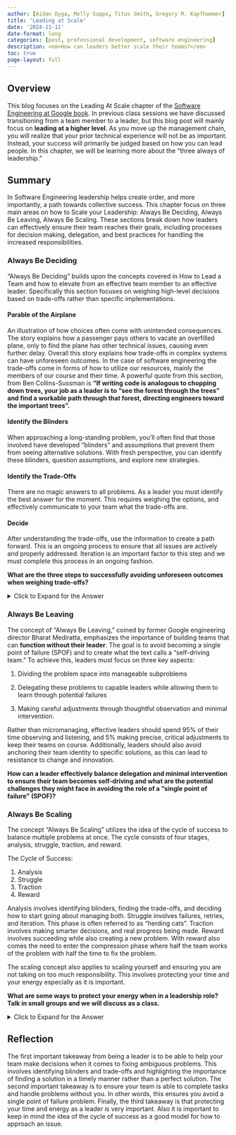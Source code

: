 ```yaml
---
author: [Aidan Dyga, Molly Suppo, Titus Smith, Gregory M. Kapfhammer]
title: 'Leading at Scale'
date: '2024-11-11'
date-format: long
categories: [post, professional development, software engineering]
description: <em>How can leaders better scale their teams?</em>
toc: true
page-layout: full
---
```


## Overview

This blog focuses on the Leading At Scale chapter of the [Software Engineering
at Google book](https://abseil.io/resources/swe-book). In previous class
sessions we have discussed transitioning from a team member to a leader, but
this blog post will mainly focus on **leading at a higher level**. As you move
up the management chain, you will realize that your prior technical experience
will not be as important. Instead, your success will primarily be judged based
on how you can lead people. In this chapter, we will be learning more about the
"three always of leadership."

## Summary

In Software Engineering leadership helps create order, and more importantly, a
path towards collective success. This chapter focus on three main areas on how
to Scale your Leadership: Always Be Deciding, Always Be Leaving, Always Be
Scaling. These sections break down how leaders can effectively ensure their team
reaches their goals, including processes for decision making, delegation, and
best practices for handling the increased responsibilities.

### Always Be Deciding

"Always Be Deciding" builds upon the concepts covered in How to Lead a Team and
how to elevate from an effective team member to an effective leader.
Specifically this section focuses on weighing high-level decisions based on
trade-offs rather than specific implementations.

#### Parable of the Airplane

An illustration of how choices often come with unintended consequences. The
story explains how a passenger pays others to vacate an overfilled plane, only
to find the plane has other technical issues, causing even further delay.
Overall this story explains how trade-offs in complex systems can have
unforeseen outcomes. In the case of software engineering the trade-offs come in
forms of how to utilize our resources, mainly the members of our course and
their time. A powerful quote from this section, from Ben Collins-Sussman is
**"If writing code is analogous to chopping down trees, your job as a leader is
to “see the forest through the trees” and find a workable path through that
forest, directing engineers toward the important trees".**

#### Identify the Blinders

When approaching a long-standing problem, you'll often find that those involved
have developed "blinders" and assumptions that prevent them from seeing
alternative solutions. With fresh perspective, you can identify these blinders,
question assumptions, and explore new strategies.

#### Identify the Trade-Offs

There are no magic answers to all problems. As a leader you must identify the
best answer for the moment. This requires weighing the options, and effectively
communicate to your team what the trade-offs are.

#### Decide

After understanding the trade-offs, use the information to create a path
forward. This is an ongoing process to ensure that all issues are actively and
properly addressed. Iteration is an important factor to this step and we must
complete this process in an ongoing fashion.

**What are the three steps to successfully avoiding unforeseen outcomes when
weighing trade-offs?** 

<details>
<summary>Click to Expand for the Answer</summary>

* Identify the **Binders**
* Identify the **Trade-offs**
* **Decide** the appropriate course of action.

</details>

### Always Be Leaving

The concept of "Always Be Leaving," coined by former Google engineering director
Bharat Mediratta, emphasizes the importance of building teams that can
**function without their leader**. The goal is to avoid becoming a single point
of failure (SPOF) and to create what the text calls a "self-driving team." To
achieve this, leaders must focus on three key aspects: 

1. Dividing the problem space into manageable subproblems

2. Delegating these problems to capable leaders while allowing them to learn
   through potential failures

3. Making careful adjustments through thoughtful observation and minimal
   intervention.

Rather than micromanaging, effective leaders should spend 95% of their time
observing and listening, and 5% making precise, critical adjustments to keep
their teams on course. Additionally, leaders should also avoid anchoring their
team identity to specific solutions, as this can lead to resistance to change
and innovation.

**How can a leader effectively balance delegation and minimal intervention to
ensure their team becomes self-driving and what are the potential challenges
they might face in avoiding the role of a "single point of failure" (SPOF)?**

### Always Be Scaling

The concept "Always Be Scaling" utilizes the idea of the cycle of success to
balance multiple problems at once. The cycle consists of four stages, analysis,
struggle, traction, and reward. 

The Cycle of Success:

1. Analysis
2. Struggle
3. Traction
4. Reward

Analysis involves identifying blinders, finding the trade-offs, and deciding how
to start going about managing both. Struggle involves failures, retries, and
iteration. This phase is often referred to as “herding cats”. Traction involves
making smarter decisions, and real progress being made. Reward involves
succeeding while also creating a new problem. With reward also comes the need to
enter the compression phase where half the team works of the problem with half
the time to fix the problem.

The scaling concept also applies to scaling yourself and ensuring you are not
taking on too much responsibility. This involves protecting your time and your
energy especially as it is important.

**What are some ways to protect your energy when in a leadership role? Talk in
small groups and we will discuss as a class.**

<details>
<summary>Click to Expand for the Answer</summary>

* Take vacations
* Take time to disconnect
* Take time to do something you enjoy
* Take breaks during the day

</details>

## Reflection

The first important takeaway from being a leader is to be able to help your team
make decisions when it comes to fixing ambiguous problems. This involves
identifying blinders and trade-offs and highlighting the importance of finding a
solution in a timely manner rather than a perfect solution. The second important
takeaway is to ensure your team is able to complete tasks and handle problems
without you. In other words, this ensures you avoid a single point of failure
problem. Finally, the third takeaway is that protecting your time and energy as
a leader is very important. Also it is important to keep in mind the idea of the
cycle of success as a good model for how to approach an issue.
